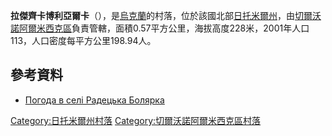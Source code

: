 {{coord|50|35|26|N|28|14|57|E|scale:30000|display=title}}

'''拉傑齊卡博利亞爾卡'''（{{lang-uk|Радецька Болярка}}），是[[烏克蘭|烏克蘭]]的村落，位於該國北部[[日托米爾州|日托米爾州]]，由[[切爾沃諾阿爾米西克區|切爾沃諾阿爾米西克區]]負責管轄，面積0.57平方公里，海拔高度228米，2001年人口113，人口密度每平方公里198.94人。

==參考資料== 
* [http://weather.in.ua/ua/zhitomirskaja/21959 Погода в селі Радецька Болярка] {{Wayback|url=http://weather.in.ua/ua/zhitomirskaja/21959 |date=20111219164809 }}

{{DEFAULTSORT:Радецька Болярка}}
[[Category:日托米爾州村落|Category:日托米爾州村落]]
[[Category:切爾沃諾阿爾米西克區村落|Category:切爾沃諾阿爾米西克區村落]]


{{Zhytomyr-geo-stub}}